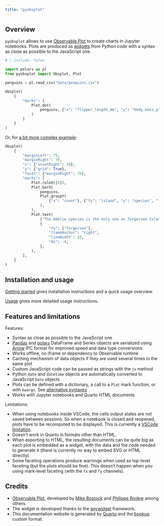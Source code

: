 ```yaml
---
title: "pyobsplot"
---
```


## Overview

`pyobsplot` allows to use [Observable Plot](https://observablehq.com/@observablehq/plot?collection=@observablehq/plot) to create charts in Jupyter notebooks. Plots are produced as [widgets](https://ipywidgets.readthedocs.io/en/latest/index.html) from Python code with a syntax as close as possible to the JavaScript one.


```python
# | include: false

import polars as pl
from pyobsplot import Obsplot, Plot

penguins = pl.read_csv("data/penguins.csv")
```

```python
Obsplot(
    {
        "marks": [
            Plot.dot(
                penguins, {"x": "flipper_length_mm", "y": "body_mass_g", "fill": "sex"}
            )
        ]
    }
)
```

Or, for [a bit more complex example](https://observablehq.com/@observablehq/plot-facets?collection=@observablehq/plot#cell-148):

```python
Obsplot(
    {
        "marginLeft": 75,
        "marginRight": 70,
        "x": {"insetRight": 10},
        "y": {"grid": True},
        "facet": {"marginRight": 70},
        "marks": [
            Plot.ruleX([0]),
            Plot.barX(
                penguins,
                Plot.groupY(
                    {"x": "count"}, {"fy": "island", "y": "species", "fill": "sex"}
                ),
            ),
            Plot.text(
                ["The Adelie species is the only one on Torgersen Island."],
                {
                    "fy": ["Torgersen"],
                    "frameAnchor": "right",
                    "lineWidth": 16,
                    "dx": -4,
                },
            ),
        ],
    }
)


```

## Installation and usage

[Getting started](getting_started.qmd) gives installation instructions and a quick usage overview.

[Usage](usage.qmd) gives more detailed usage instructions.


## Features and limitations

Features:

- Syntax as close as possible to the JavaScript one
- [Pandas](https://pandas.pydata.org) and [polars](https://pola.rs) DataFrame and Series objects are serialized using [Arrow](https://arrow.apache.org) IPC format for improved speed and data type conversions
- Works offline, no iframe or dependency to Observable runtime
- Caching mechanism of data objects if they are used several times in the same plot
- Custom JavaScript code can be passed as strings with the `js` method
- Python `date` and `datetime` objects are automatically converted to JavaScript `Date` objects
- Plots can be defined with a dictionary, a call to a `Plot` mark function, or with `kwargs`. See [alternative syntaxes](usage.qmd#alternative-syntaxes)
- Works with Jupyter notebooks and Quarto HTML documents

Limitations:

- When using notebooks inside VSCode, the cells output states are not saved between sessions. So when a notebook is closed and reopened, plots have to be recomputed to be displayed. This is currently a [VSCode limitation](https://github.com/juba/pyobsplot/issues/2).
- Doesn't work in Quarto in formats other than HTML.
- When exporting to HTML, the resulting documents can be quite big as each plot is embedded as a widget, with the data and the code needed to generate it (there is currently no way to embed SVG or HTML directly).
- Some faceting operations produce warnings when used as top-level faceting (but the plots should be fine). This doesn't happen when you using mark-level faceting (with the `fx` and `fy` channels).


## Credits

- [Observable Plot](https://observablehq.com/@observablehq/plot?collection=@observablehq/plot), developed by [Mike Bostock](https://observablehq.com/@mbostock) and [Philippe Rivière](https://observablehq.com/@fil) among others.
- The widget is developed thanks to the [anywidget](https://anywidget.dev) framework.
- This documentation website is generated by [Quarto](https://quarto.org) and the [bookup](https://github.com/juba/bookup-html) custom format.

